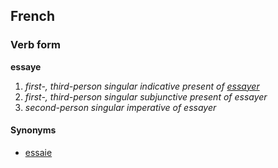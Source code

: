 ==French==
===Verb form===
'''essaye'''

# ''first-, third-person singular indicative present of [[essayer]]''
# ''first-, third-person singular subjunctive present of essayer''
# ''second-person singular imperative of essayer''

====Synonyms====
*[[essaie]]